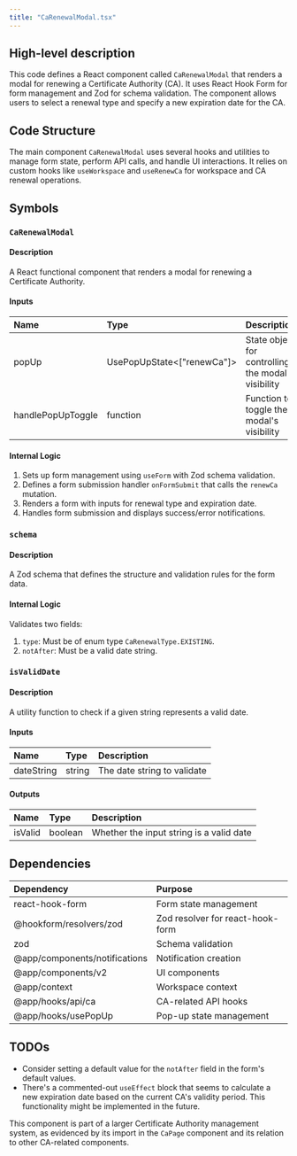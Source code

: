 ```yaml
---
title: "CaRenewalModal.tsx"
---
```


## High-level description
This code defines a React component called `CaRenewalModal` that renders a modal for renewing a Certificate Authority (CA). It uses React Hook Form for form management and Zod for schema validation. The component allows users to select a renewal type and specify a new expiration date for the CA.

## Code Structure
The main component `CaRenewalModal` uses several hooks and utilities to manage form state, perform API calls, and handle UI interactions. It relies on custom hooks like `useWorkspace` and `useRenewCa` for workspace and CA renewal operations.

## Symbols

### `CaRenewalModal`
#### Description
A React functional component that renders a modal for renewing a Certificate Authority.

#### Inputs
| Name | Type | Description |
|:-----|:-----|:------------|
| popUp | UsePopUpState&lt;["renewCa"]&gt; | State object for controlling the modal's visibility |
| handlePopUpToggle | function | Function to toggle the modal's visibility |

#### Internal Logic
1. Sets up form management using `useForm` with Zod schema validation.
2. Defines a form submission handler `onFormSubmit` that calls the `renewCa` mutation.
3. Renders a form with inputs for renewal type and expiration date.
4. Handles form submission and displays success/error notifications.

### `schema`
#### Description
A Zod schema that defines the structure and validation rules for the form data.

#### Internal Logic
Validates two fields:
1. `type`: Must be of enum type `CaRenewalType.EXISTING`.
2. `notAfter`: Must be a valid date string.

### `isValidDate`
#### Description
A utility function to check if a given string represents a valid date.

#### Inputs
| Name | Type | Description |
|:-----|:-----|:------------|
| dateString | string | The date string to validate |

#### Outputs
| Name | Type | Description |
|:-----|:-----|:------------|
| isValid | boolean | Whether the input string is a valid date |

## Dependencies
| Dependency | Purpose |
|:-----------|:--------|
| react-hook-form | Form state management |
| @hookform/resolvers/zod | Zod resolver for react-hook-form |
| zod | Schema validation |
| @app/components/notifications | Notification creation |
| @app/components/v2 | UI components |
| @app/context | Workspace context |
| @app/hooks/api/ca | CA-related API hooks |
| @app/hooks/usePopUp | Pop-up state management |

## TODOs
- Consider setting a default value for the `notAfter` field in the form's default values.
- There's a commented-out `useEffect` block that seems to calculate a new expiration date based on the current CA's validity period. This functionality might be implemented in the future.

This component is part of a larger Certificate Authority management system, as evidenced by its import in the `CaPage` component and its relation to other CA-related components.